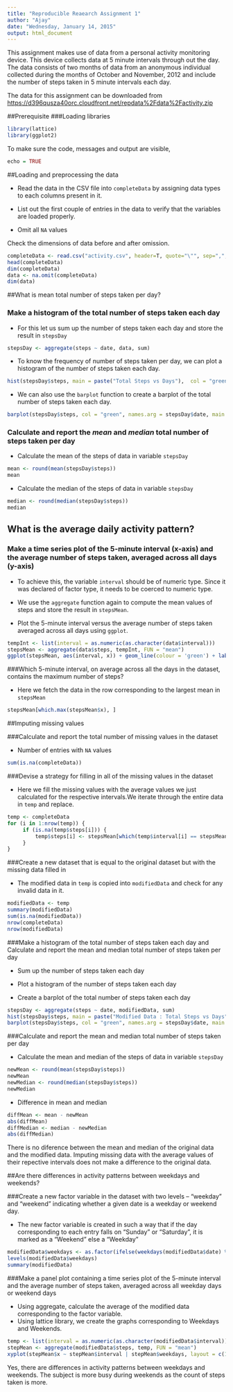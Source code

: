 ```yaml
---
title: "Reproducible Reaearch Assignment 1"
author: "Ajay"
date: "Wednesday, January 14, 2015"
output: html_document
---
```


This assignment makes use of data from a personal activity monitoring device. This device collects data at 5 minute intervals through out the day. The data consists of two months of data from an anonymous individual collected during the months of October and November, 2012 and include the number of steps taken in 5 minute intervals each day.

The data for this assignment can be downloaded from <https://d396qusza40orc.cloudfront.net/repdata%2Fdata%2Factivity.zip>

##Prerequisite
###Loading libraries
```r
library(lattice)
library(ggplot2)
```
To make sure the code, messages and output are visible,
```r
echo = TRUE
```
##Loading and preprocessing the data

- Read the data in the CSV file into `completeData` by assigning data types to each columns present in it.

- List out the first couple of entries in the data to verify that the variables are loaded properly.

- Omit all `NA` values

Check the dimensions of data before and after omission.
```r
completeData <- read.csv("activity.csv", header=T, quote="\"", sep=",", colClasses = c("numeric", "Date", "factor"))
head(completeData)
dim(completeData)
data <- na.omit(completeData)
dim(data)
```

##What is mean total number of steps taken per day?

### Make a histogram of the total number of steps taken each day
- For this let us sum up the number of steps taken each day and store the result in `stepsDay`
```r
stepsDay <- aggregate(steps ~ date, data, sum)
```
- To know the frequency of number of steps taken per day, we can plot a histogram of the number of steps taken each day.
```r
hist(stepsDay$steps, main = paste("Total Steps vs Days"),  col = "green", xlab="Total Number of Steps")
```
- We can also use the `barplot` function to create a barplot of the total number of steps taken each day.
```r
barplot(stepsDay$steps, col = "green", names.arg = stepsDay$date, main = "Total Steps vs Days", xlab = "Day", ylab = "Total number of steps")
```

### Calculate and report the *mean* and *median* total number of steps taken per day

- Calculate the mean of the steps of data in variable `stepsDay`
```r
mean <- round(mean(stepsDay$steps))
mean
```

- Calculate the median of the steps of data in variable `stepsDay`
```r
median <- round(median(stepsDay$steps))
median
```

## What is the average daily activity pattern?

### Make a time series plot of the 5-minute interval (x-axis) and the average number of steps taken, averaged across all days (y-axis)

- To achieve this, the variable `interval` should be of numeric type. Since it was declared of factor type, it needs to be coerced to numeric type.

- We use the `aggregate` function again to compute the mean values of steps and store the result in `stepsMean`.

- Plot the 5-minute interval versus the average number of steps taken averaged across all days using `ggplot`.

```r
tempInt <- list(interval = as.numeric(as.character(data$interval)))
stepsMean <- aggregate(data$steps, tempInt, FUN = "mean")
ggplot(stepsMean, aes(interval, x)) + geom_line(colour = 'green') + labs(title = "Average Number of steps across full time period", x = "5-minute Interval", y = "Average Number of Steps")

```

###Which 5-minute interval, on average across all the days in the dataset, contains the maximum number of steps?

- Here we fetch the data in the row corresponding to the largest mean in `stepsMean`

```r
stepsMean[which.max(stepsMean$x), ]
```

##Imputing missing values

###Calculate and report the total number of missing values in the dataset

- Number of entries with `NA` values
```r
sum(is.na(completeData))
```

###Devise a strategy for filling in all of the missing values in the dataset

- Here we fill the missing values with the average values we just calculated for the respective intervals.We iterate through the entire data in `temp` and replace.

```r
temp <- completeData
for (i in 1:nrow(temp)) {
     if (is.na(temp$steps[i])) {
         temp$steps[i] <- stepsMean[which(temp$interval[i] == stepsMean$interval), ]$x
     }
}
```
###Create a new dataset that is equal to the original dataset but with the missing data filled in

- The modified data in `temp` is copied into `modifiedData` and check for any invalid data in it.

```r
modifiedData <- temp
summary(modifiedData)
sum(is.na(modifiedData))
nrow(completeData)
nrow(modifiedData)
```

###Make a histogram of the total number of steps taken each day and Calculate and report the mean and median total number of steps taken per day

- Sum up the number of steps taken each day

- Plot a histogram of the number of steps taken each day

- Create a barplot of the total number of steps taken each day

```r
stepsDay <- aggregate(steps ~ date, modifiedData, sum)
hist(stepsDay$steps, main = paste("Modified Data : Total Steps vs Days"),  col = "green", xlab="Total Number of Steps")
barplot(stepsDay$steps, col = "green", names.arg = stepsDay$date, main = "Modified Data : Total Steps vs Days", xlab = "Day", ylab = "Total number of steps")
```

###Calculate and report the mean and median total number of steps taken per day

- Calculate the mean and median of the steps of data in variable `stepsDay`
```r
newMean <- round(mean(stepsDay$steps))
newMean
newMedian <- round(median(stepsDay$steps))
newMedian
```

- Difference in mean and median
```r
diffMean <- mean - newMean
abs(diffMean)
diffMedian <- median - newMedian
abs(diffMedian)
```
There is no diference between the mean and median of the original data and the modified data. Imputing missing data with the average values of their repective intervals does not make a difference to the original data.

##Are there differences in activity patterns between weekdays and weekends?

###Create a new factor variable in the dataset with two levels – “weekday” and “weekend” indicating whether a given date is a weekday or weekend day.

- The new factor variable is created in such a way that if the day corresponding to each entry falls on "Sunday" or "Saturday", it is marked as a "Weekend" else a "Weekday"

```r
modifiedData$weekdays <- as.factor(ifelse(weekdays(modifiedData$date) %in% c("Saturday","Sunday"),"Weekend", "Weekday"))
levels(modifiedData$weekdays)
summary(modifiedData)
```

###Make a panel plot containing a time series plot of the 5-minute interval and the average number of steps taken, averaged across all weekday days or weekend days

- Using aggregate, calculate the average of the modified data corresponding to the factor variable.
- Using lattice library, we create the graphs corresponding to Weekdays and Weekends.
```r
temp <- list(interval = as.numeric(as.character(modifiedData$interval)), weekdays = modifiedData$weekdays)
stepMean <- aggregate(modifiedData$steps, temp, FUN = "mean")
xyplot(stepMean$x ~ stepMean$interval | stepMean$weekdays, layout = c(1, 2), type = "l", xlab = "5-minute interval", ylab = "Average number of steps taken")
```


Yes, there are differences in activity patterns between weekdays and weekends. The subject is more busy during weekends as the count of steps taken is more.

